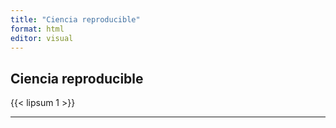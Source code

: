 ```yaml
---
title: "Ciencia reproducible"
format: html
editor: visual
---
```


## Ciencia reproducible

{{< lipsum 1 >}}

------------------------------------------------------------------------